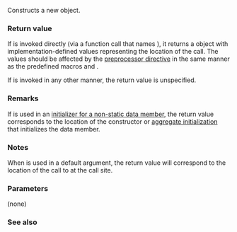 {{cpp/experimental/source_location/title|current}}
{{cpp/experimental/lib extensions 2/source_location/navbar}}

{{dcl begin}}
{{dcl | since=libfund_ts_2 | 1= 
static constexpr source_location current() noexcept;
}}
{{dcl end}}

Constructs a new {{tt|source_location}} object. 

=== Return value ===
If {{tt|current()}} is invoked directly (via a function call that names {{tt|current()}}),  it returns a {{tt|source_location}} object with implementation-defined values representing the location of the call. The values should be affected by the [[cpp/preprocessor/line|{{tt|#line}} preprocessor directive]] in the same manner as the predefined macros {{c|__LINE__}} and {{c|__FILE__}}.

If {{tt|current()}} is invoked in any other manner, the return value is unspecified.

=== Remarks ===

If {{tt|current()}} is used in an [[cpp/language/data_members#Member initialization|initializer for a non-static data member]], the return value corresponds to the location of the constructor or [[cpp/language/aggregate_initialization|aggregate initialization]] that initializes the data member.

=== Notes ===

When {{tt|current()}} is used in a default argument, the return value will correspond to the location of the call to {{tt|current()}} at the call site.

===Parameters===
(none)

===See also===
{{dsc begin}}
{{dsc inc | cpp/experimental/source_location/dsc constructor}}
{{dsc end}}

{{langlinks|zh}}